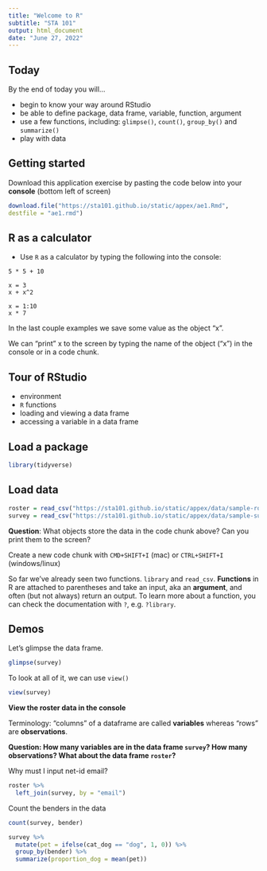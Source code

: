 ```yaml
---
title: "Welcome to R"
subtitle: "STA 101"
output: html_document
date: "June 27, 2022"
---
```


## Today

By the end of today you will... 

- begin to know your way around RStudio
- be able to define package, data frame, variable, function, argument
- use a few functions, including: `glimpse()`, `count()`, `group_by()` and `summarize()`
- play with data

## Getting started

Download this application exercise by pasting the code below into your **console** (bottom left of screen)

```r
download.file("https://sta101.github.io/static/appex/ae1.Rmd",
destfile = "ae1.rmd")
```

## R as a calculator

- Use `R` as a calculator by typing the following into the console:

```
5 * 5 + 10
```

```
x = 3
x + x^2
```

```
x = 1:10
x * 7
```

In the last couple examples we save some value as the object "x".

We can "print" x to the screen by typing the name of the object ("x") in the console or in a code chunk.

## Tour of RStudio

- environment
- `R` functions
- loading and viewing a data frame
- accessing a variable in a data frame


## Load a package

```r
library(tidyverse) 
```

## Load data
```r
roster = read_csv("https://sta101.github.io/static/appex/data/sample-roster.csv")
survey = read_csv("https://sta101.github.io/static/appex/data/sample-survey.csv")
```

**Question**: What objects store the data in the code chunk above? Can you print them to the screen?

Create a new code chunk with `CMD+SHIFT+I` (mac) or `CTRL+SHIFT+I` (windows/linux)

So far we've already seen two functions. `library` and `read_csv`. **Functions** in R are attached to parentheses and take an input, aka an **argument**, and often (but not always) return an output. To learn more about a function, you can check the documentation with `?`, e.g. `?library`.



## Demos

Let's glimpse the data frame. 

```r
glimpse(survey)
```

To look at all of it, we can use `view()`

```r
view(survey)
```

**View the roster data in the console**

Terminology: "columns" of a dataframe are called **variables** whereas "rows" are **observations**.

**Question: How many variables are in the data frame `survey`? How many observations? What about the data frame `roster`?**

Why must I input net-id email?

```r
roster %>% 
  left_join(survey, by = "email")
```

Count the benders in the data

```r
count(survey, bender)
```


```r
survey %>%
  mutate(pet = ifelse(cat_dog == "dog", 1, 0)) %>%
  group_by(bender) %>%
  summarize(proportion_dog = mean(pet))
```


